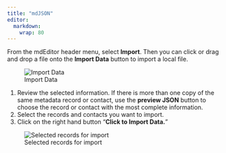 ```yaml
---
title: "mdJSON"
editor: 
  markdown: 
    wrap: 80
---
```


From the mdEditor header menu, select **Import**. Then you can click or drag and drop a file 
onto the **Import Data** button to import a local file.

![Import Data](/assets/mdjson_import_data.png)

1.  Review the selected information. If there is more than one copy of the same
    metadata record or contact, use the **preview JSON** button to choose the
    record or contact with the most complete information.
2.  Select the records and contacts you want to import.
3.  Click on the right hand button “**Click to Import Data.**”

![Selected records for import](/assets/mdjson_import_data_button.png)
